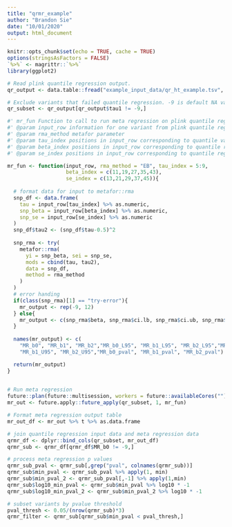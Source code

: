 ---
title: "qrmr_example"
author: "Brandon Sie"
date: "10/01/2020"
output: html_document
---

```{r setup, include=FALSE}
knitr::opts_chunk$set(echo = TRUE, cache = TRUE)
options(stringsAsFactors = FALSE)
`%>%` <- magrittr::`%>%`
library(ggplot2)

```



```{r, read}
# Read plink quantile regression output.
qr_output <- data.table::fread("example_input_data/qr_ht_example.tsv", data.table = FALSE)

# Exclude variants that failed quantile regression. -9 is default NA value
qr_subset <- qr_output[qr_output$tau1 != -9,]

```

```{r, mr}

#' mr_fun Function to call to run meta regression on plink quantile regression data
#' @param input_row information for one variant from plink quantile regression
#' @param rma_method metafor parameter
#' @param tau_index positions in input_row corresponding to quantile values
#' @param beta_index positions in input_row corresponding to quantile regression beta values
#' @param se_index positions in input_row corresponding to quantile regression standard error values

mr_fun <- function(input_row, rma_method = "EB", tau_index = 5:9, 
                   beta_index = c(11,19,27,35,43),
                   se_index = c(13,21,29,37,45)){
  
  # format data for input to metafor::rma
  snp_df <- data.frame(
    tau = input_row[tau_index] %>% as.numeric,
    snp_beta = input_row[beta_index] %>% as.numeric,
    snp_se = input_row[se_index] %>% as.numeric
  )
  snp_df$tau2 <- (snp_df$tau-0.5)^2
  
  snp_rma <- try(
    metafor::rma(
      yi = snp_beta, sei = snp_se,
      mods = cbind(tau, tau2),
      data = snp_df,
      method = rma_method 
    ) 
  )
  # error handing
  if(class(snp_rma)[1] == "try-error"){
    mr_output <- rep(-9, 12)
  } else{
    mr_output <- c(snp_rma$beta, snp_rma$ci.lb, snp_rma$ci.ub, snp_rma$pval)
  }
  
  names(mr_output) <- c(
    "MR_b0", "MR_b1", "MR_b2","MR_b0_L95", "MR_b1_L95", "MR_b2_L95","MR_b0_U95",
    "MR_b1_U95", "MR_b2_U95","MR_b0_pval", "MR_b1_pval", "MR_b2_pval")

  return(mr_output)
}
  

# Run meta regression
future::plan(future::multisession, workers = future::availableCores("") - 1)
mr_out <- future.apply::future_apply(qr_subset, 1, mr_fun) 

# Format meta regression output table
mr_out_df <- mr_out %>% t %>% as.data.frame

# join quantile regression input data and meta regression data
qrmr_df <- dplyr::bind_cols(qr_subset, mr_out_df)
qrmr_sub <- qrmr_df[qrmr_df$MR_b0 != -9,]


```



```{r pval}
# process meta regression p values
qrmr_sub_pval <- qrmr_sub[,grep("pval", colnames(qrmr_sub))]
qrmr_sub$min_pval <- qrmr_sub_pval %>% apply(1, min)
qrmr_sub$min_pval_2 <- qrmr_sub_pval[,-1] %>% apply(1,min)
qrmr_sub$log10_min_pval <- qrmr_sub$min_pval %>% log10 * -1
qrmr_sub$log10_min_pval_2 <- qrmr_sub$min_pval_2 %>% log10 * -1

# subset variants by pvalue threshold  
pval_thresh <- 0.05/(nrow(qrmr_sub)*3)
qrmr_filter <- qrmr_sub[qrmr_sub$min_pval < pval_thresh,]
  
```

